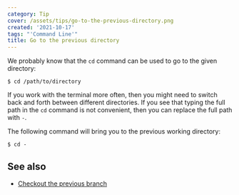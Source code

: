 ```yaml
---
category: Tip
cover: /assets/tips/go-to-the-previous-directory.png
created: '2021-10-17'
tags: "'Command Line'"
title: Go to the previous directory
---
```


We probably know that the `cd` command can be used to go to the given directory:

```shell
$ cd /path/to/directory
```

If you work with the terminal more often, then you might need to switch back and forth between different directories. If you see that typing the full path in the `cd` command is not convenient, then you can replace the full path with `-`.

The following command will bring you to the previous working directory:

```shell
$ cd -
```

## See also

-   [Checkout the previous branch](https://phuoc.ng/collection/tips/checkout-the-previous-branch)
